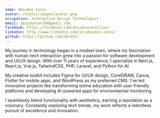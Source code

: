 ```yaml
---
name: Abiodun Sanni
avatar: /static/images/avatar.png
occupation: Interactive Design Technologist
email: abiodunsan190@gmail.com
facebook: https://facebook.com/abiodunsannilive/
linkedin: http://www.linkedin.com/in/abiodun-sanni/
github: https://github.com/abreel/
---
```


My journey in technology began in a modest town, where my fascination with human-tech interaction grew into a passion for software development and UI/UX design. With over 11 years of experience, I specialize in Next.js, React.js, Vue.js, TailwindCSS, PHP, Laravel, and Python for AI.

My creative toolkit includes Figma for UI/UX design, CorelDRAW, Canva, Flutter for mobile apps, and WordPress as my preferred CMS. I've led innovative projects like transforming online education with user-friendly platforms and developing AI-powered apps for environmental monitoring.

I seamlessly blend functionality with aesthetics, earning a reputation as a visionary. Constantly exploring tech trends, my work reflects a relentless pursuit of excellence and innovation.